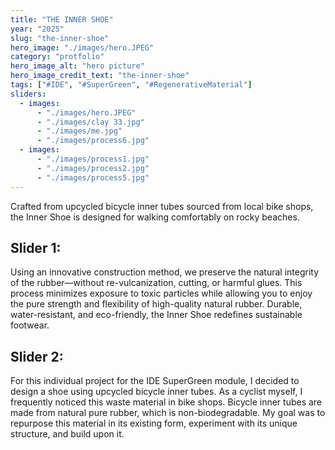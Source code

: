 ```yaml
---
title: "THE INNER SHOE"
year: "2025"
slug: "the-inner-shoe"
hero_image: "./images/hero.JPEG"
category: "protfolio"
hero_image_alt: "hero picture"
hero_image_credit_text: "the-inner-shoe"
tags: ["#IDE", "#SuperGreen", "#RegenerativeMaterial"]
sliders:
  - images:
      - "./images/hero.JPEG"
      - "./images/clay 33.jpg"
      - "./images/me.jpg"
      - "./images/process6.jpg"
  - images:
      - "./images/process1.jpg"
      - "./images/process2.jpg"
      - "./images/process5.jpg"
---
```


Crafted from upcycled bicycle inner tubes sourced from local bike shops, the Inner Shoe is designed for walking comfortably on rocky beaches. 

## Slider 1: 


Using an innovative construction method, we preserve the natural integrity of the rubber—without 
re-vulcanization, cutting, or harmful glues. 
This process minimizes exposure to toxic particles while allowing you to enjoy the pure strength and flexibility of high-quality natural rubber. Durable, water-resistant, and eco-friendly, the Inner Shoe redefines sustainable footwear.

## Slider 2:

For this individual project for the IDE SuperGreen module, I decided to design a shoe using upcycled bicycle inner tubes. As a cyclist myself, I frequently noticed this waste material in bike shops. Bicycle inner tubes are made from natural pure rubber, which is non-biodegradable. My goal was to repurpose this material in its existing form, experiment with its unique structure, and build upon it.


